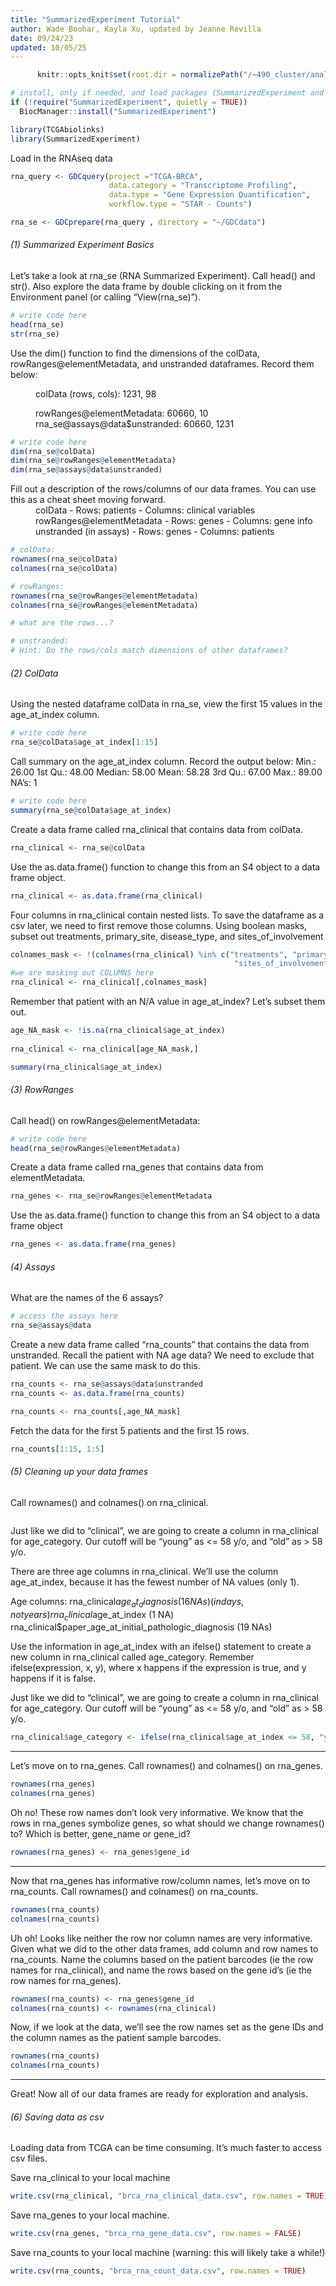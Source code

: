 ```yaml
---
title: "SummarizedExperiment Tutorial"
author: Wade Boohar, Kayla Xu, updated by Jeanne Revilla
date: 09/24/23
updated: 10/05/25
---
```


```r
      knitr::opts_knit$set(root.dir = normalizePath("/~490_cluster/analysis_data")) 
```


```r
# install, only if needed, and load packages (SummarizedExperiment and TCGAbiolinks)
if (!require("SummarizedExperiment", quietly = TRUE))
  BiocManager::install("SummarizedExperiment")

library(TCGAbiolinks)
library(SummarizedExperiment)
```

Load in the RNAseq data
```r
rna_query <- GDCquery(project ="TCGA-BRCA",
                      data.category = "Transcriptome Profiling",
                      data.type = "Gene Expression Quantification",
                      workflow.type = "STAR - Counts")

rna_se <- GDCprepare(rna_query , directory = "~/GDCdata")
```


###### (1) Summarized Experiment Basics

Let's take a look at rna_se (RNA Summarized Experiment). Call head() and str(). Also explore the data frame by double clicking on it from the Environment panel (or calling "View(rna_se)").

```r
# write code here
head(rna_se)
str(rna_se)
```

Use the dim() function to find the dimensions of the colData, rowRanges@elementMetadata, and unstranded dataframes. Record them below:

  ~ colData (rows, cols): 1231, 98
  ~ rowRanges@elementMetadata: 60660, 10
  ~ rna_se@assays@data$unstranded: 60660, 1231

```r
# write code here
dim(rna_se@colData)
dim(rna_se@rowRanges@elementMetadata)
dim(rna_se@assays@data$unstranded)

```

Fill out a description of the rows/columns of our data frames. You can use this as a cheat sheet moving forward.
  ~ colData
        - Rows: patients
        - Columns: clinical variables
  ~ rowRanges@elementMetadata
        - Rows: genes
        - Columns: gene info
  ~ unstranded (in assays)
        - Rows: genes
        - Columns: patients
  
```r
# colData: 
rownames(rna_se@colData)
colnames(rna_se@colData)

# rowRanges:
rownames(rna_se@rowRanges@elementMetadata)
colnames(rna_se@rowRanges@elementMetadata)

# what are the rows...?

# unstranded: 
# Hint: Do the rows/cols match dimensions of other dataframes?

```

###### (2) ColData

Using the nested dataframe colData in rna_se, view the first 15 values in the age_at_index column.

```r
# write code here
rna_se@colData$age_at_index[1:15]

```

Call summary on the age_at_index column. Record the output below:
    Min.: 26.00
    1st Qu.: 48.00
    Median: 58.00
    Mean:  58.28
    3rd Qu.: 67.00
    Max.: 89.00
    NA's: 1
    
```r
# write code here
summary(rna_se@colData$age_at_index)
```

Create a data frame called rna_clinical that contains data from colData.

```r
rna_clinical <- rna_se@colData

```

Use the as.data.frame() function to change this from an S4 object to a data frame object.

```r

rna_clinical <- as.data.frame(rna_clinical)

```

Four columns in rna_clinical contain nested lists. To save the dataframe as a csv later, we need to first remove those columns. Using boolean masks, subset out treatments, primary_site, disease_type, and sites_of_involvement

```r

colnames_mask <- !(colnames(rna_clinical) %in% c("treatments", "primary_site", "disease_type", 
                                                  "sites_of_involvement"))
#we are masking out COLUMNS here
rna_clinical <- rna_clinical[,colnames_mask]

```

Remember that patient with an N/A value in age_at_index? Let's subset them out.
```r
age_NA_mask <- !is.na(rna_clinical$age_at_index)
  
rna_clinical <- rna_clinical[age_NA_mask,]  

summary(rna_clinical$age_at_index)
```


###### (3) RowRanges

Call head() on rowRanges@elementMetadata:

```r
# write code here
head(rna_se@rowRanges@elementMetadata)

```

Create a data frame called rna_genes that contains data from elementMetadata.

```r
rna_genes <- rna_se@rowRanges@elementMetadata

```

Use the as.data.frame() function to change this from an S4 object to a data frame object

```r
rna_genes <- as.data.frame(rna_genes)

```

###### (4) Assays

What are the names of the 6 assays?

```r
# access the assays here
rna_se@assays@data

```

Create a new data frame called "rna_counts" that contains the data from unstranded. Recall the patient with NA age data? We need to exclude that patient. We can use the same mask to do this.

```r

rna_counts <- rna_se@assays@data$unstranded
rna_counts <- as.data.frame(rna_counts)

rna_counts <- rna_counts[,age_NA_mask]

```

Fetch the data for the first 5 patients and the first 15 rows.

```r
rna_counts[1:15, 1:5]

```


###### (5) Cleaning up your data frames

Call rownames() and colnames() on rna_clinical.

```r


```

Just like we did to "clinical", we are going to create a column in rna_clinical for age_category. Our cutoff will be "young" as <= 58 y/o, and "old" as > 58 y/o.

There are three age columns in rna_clinical. We'll use the column age_at_index, because it has the fewest number of NA values (only 1).

Age columns:
  rna_clinical$age_at_diagnosis (16 NAs) (in days, not years)
  rna_clinical$age_at_index (1 NA) 
  rna_clinical$paper_age_at_initial_pathologic_diagnosis (19 NAs)
  

Use the information in age_at_index with an ifelse() statement to create a new column in rna_clinical called age_category. Remember ifelse(expression, x, y), where x happens if the expression is true, and y happens if it is false.


Just like we did to "clinical", we are going to create a column in rna_clinical for age_category. Our cutoff will be "young" as <= 58 y/o, and "old" as > 58 y/o.

```r
rna_clinical$age_category <- ifelse(rna_clinical$age_at_index <= 58, "young", "old")

```

----

Let's move on to rna_genes. Call rownames() and colnames() on rna_genes.

```r

rownames(rna_genes)
colnames(rna_genes)

```

Oh no! These row names don't look very informative. We know that the rows in rna_genes symbolize genes, so what should we change rownames() to? Which is better, gene_name or gene_id?

```r

rownames(rna_genes) <- rna_genes$gene_id

```

----

Now that rna_genes has informative row/column names, let's move on to rna_counts. Call rownames() and colnames() on rna_counts.

```r

rownames(rna_counts)
colnames(rna_counts)

```

Uh oh! Looks like neither the row nor column names are very informative. Given what we did to the other data frames, add column and row names to rna_counts. Name the columns based on the patient barcodes (ie the row names for rna_clinical), and name the rows based on the gene id's (ie the row names for rna_genes).

```r

rownames(rna_counts) <- rna_genes$gene_id
colnames(rna_counts) <- rownames(rna_clinical)

```

Now, if we look at the data, we'll see the row names set as the gene IDs and the column names as the patient sample barcodes.
```r

rownames(rna_counts)
colnames(rna_counts)

```

----

Great! Now all of our data frames are ready for exploration and analysis.

  
###### (6) Saving data as csv

Loading data from TCGA can be time consuming. It's much faster to access csv files.

Save rna_clinical to your local machine

```r
write.csv(rna_clinical, "brca_rna_clinical_data.csv", row.names = TRUE)
```


Save rna_genes to your local machine.

```r
write.csv(rna_genes, "brca_rna_gene_data.csv", row.names = FALSE)
```


Save rna_counts to your local machine (warning: this will likely take a while!)

```r
write.csv(rna_counts, "brca_rna_count_data.csv", row.names = TRUE)
```
